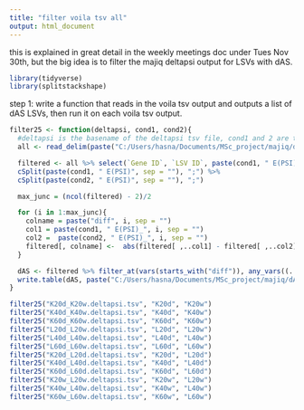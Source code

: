 ---
title: "filter voila tsv all"
output: html_document
---

this is explained in great detail in the weekly meetings doc under Tues Nov 30th, but the big idea is to filter the majiq deltapsi output for LSVs with dAS. 

```{r}
library(tidyverse)
library(splitstackshape)
```


step 1: write a function that reads in the voila tsv output and outputs a list of dAS LSVs, then run it on each voila tsv output.
```{r}
filter25 <- function(deltapsi, cond1, cond2){
  #deltapsi is the basename of the deltapsi tsv file, cond1 and 2 are the 4 char condition codes
  all <- read_delim(paste("C:/Users/hasna/Documents/MSc_project/majiq/dPSI_out/", cond1, cond2, "/", deltapsi, sep = ""), delim = "\t")

  filtered <- all %>% select(`Gene ID`, `LSV ID`, paste(cond1, " E(PSI)", sep = ""), paste(cond2, " E(PSI)", sep = "")) %>% 
  cSplit(paste(cond1, " E(PSI)", sep = ""), ";") %>% 
  cSplit(paste(cond2, " E(PSI)", sep = ""), ";")

  max_junc = (ncol(filtered) - 2)/2

  for (i in 1:max_junc){
    colname = paste("diff", i, sep = "")
    col1 = paste(cond1, " E(PSI)_", i, sep = "")
    col2 =  paste(cond2, " E(PSI)_", i, sep = "")
    filtered[, colname] <-  abs(filtered[ ,..col1] - filtered[ ,..col2])
  }

  dAS <- filtered %>% filter_at(vars(starts_with("diff")), any_vars((. >=.25)))
  write.table(dAS, paste("C:/Users/hasna/Documents/MSc_project/majiq/dAS_analysis/filter25/", cond1, cond2, ".tsv", sep = ""),sep = "\t", col.names = T, row.names = F, quote = F)
}
```

```{r}
filter25("K20d_K20w.deltapsi.tsv", "K20d", "K20w")
filter25("K40d_K40w.deltapsi.tsv", "K40d", "K40w")
filter25("K60d_K60w.deltapsi.tsv", "K60d", "K60w")
filter25("L20d_L20w.deltapsi.tsv", "L20d", "L20w")
filter25("L40d_L40w.deltapsi.tsv", "L40d", "L40w")
filter25("L60d_L60w.deltapsi.tsv", "L60d", "L60w")
filter25("K20d_L20d.deltapsi.tsv", "K20d", "L20d")
filter25("K40d_L40d.deltapsi.tsv", "K40d", "L40d")
filter25("K60d_L60d.deltapsi.tsv", "K60d", "L60d")
filter25("K20w_L20w.deltapsi.tsv", "K20w", "L20w")
filter25("K40w_L40w.deltapsi.tsv", "K40w", "L40w")
filter25("K60w_L60w.deltapsi.tsv", "K60w", "L60w")
```

